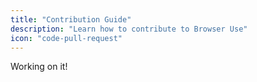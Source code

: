 ---
title: "Contribution Guide"
description: "Learn how to contribute to Browser Use"
icon: "code-pull-request"
---

Working on it!
